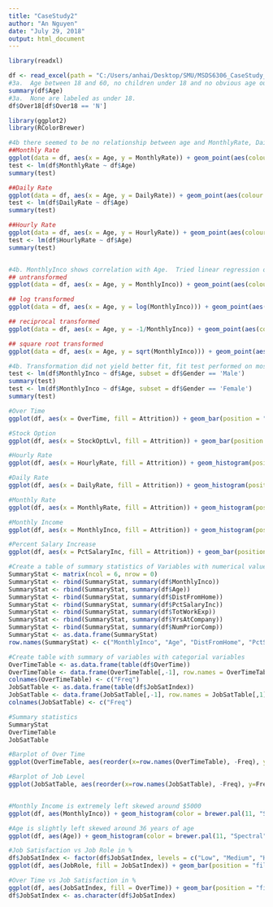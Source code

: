 ```yaml
---
title: "CaseStudy2"
author: "An Nguyen"
date: "July 29, 2018"
output: html_document
---
```


```r
library(readxl)

df <- read_excel(path = "C:/Users/anhai/Desktop/SMU/MSDS6306_CaseStudy_2/Attrition_Data_Clean.xlsx", sheet = "HR-employee-attrition Data")
#3a.  Age between 18 and 60, no children under 18 and no obvious age outliers.
summary(df$Age)
#3a.  None are labeled as under 18.
df$Over18[df$Over18 == 'N']
```

```r
library(ggplot2)
library(RColorBrewer)

#4b there seemed to be no relationship between age and MonthlyRate, DailyRate, or HourlyRate
##Monthly Rate
ggplot(data = df, aes(x = Age, y = MonthlyRate)) + geom_point(aes(colour = factor(Gender))) + geom_smooth(method = "lm", aes(group = Gender, colour = Gender)) + labs(title = "Montly Rate vs Age", x = "Age", y = "Monthly Rate", color = "Gender") + scale_colour_manual(values=c(brewer.pal(11, "Spectral")[1], brewer.pal(11, "Spectral")[9]))
test <- lm(df$MonthlyRate ~ df$Age)
summary(test)

##Daily Rate
ggplot(data = df, aes(x = Age, y = DailyRate)) + geom_point(aes(colour = factor(Gender))) + geom_smooth(method = "lm", aes(group = Gender, colour = Gender)) + labs(title = "Daily Rate vs Age", x = "Age", y = "Daily Rate", color = "Gender") + scale_colour_manual(values=c(brewer.pal(11, "Spectral")[1], brewer.pal(11, "Spectral")[9]))
test <- lm(df$DailyRate ~ df$Age)
summary(test)

##Hourly Rate
ggplot(data = df, aes(x = Age, y = HourlyRate)) + geom_point(aes(colour = factor(Gender))) + geom_smooth(method = "lm", aes(group = Gender, colour = Gender)) + labs(title = "Hourly Rate vs Age", x = "Age", y = "Hourly Rate", color = "Gender") + scale_colour_manual(values=c(brewer.pal(11, "Spectral")[1], brewer.pal(11, "Spectral")[9]))
test <- lm(df$HourlyRate ~ df$Age)
summary(test)


#4b. MonthlyInco shows correlation with Age.  Tried linear regression on untransformed data and log, reciprocal, square root transformations
## untransformed
ggplot(data = df, aes(x = Age, y = MonthlyInco)) + geom_point(aes(colour = Gender)) + geom_smooth(method = 'lm', aes(group = Gender, colour = Gender)) + labs(title = "Montly Income vs Age", x = "Age", y = "Monthly Income", color = "Gender") + scale_colour_manual(values=c(brewer.pal(11, "Spectral")[1], brewer.pal(11, "Spectral")[9]))

## log transformed
ggplot(data = df, aes(x = Age, y = log(MonthlyInco))) + geom_point(aes(colour = Gender)) + geom_smooth(method = 'lm', aes(group = Gender, colour = Gender)) + labs(title = "Montly Income vs Age", x = "Age", y = "log(Monthly Income)", color = "Gender", subtitle = "log transformed") + scale_colour_manual(values=c(brewer.pal(11, "Spectral")[1], brewer.pal(11, "Spectral")[9]))

## reciprocal transformed
ggplot(data = df, aes(x = Age, y = -1/MonthlyInco)) + geom_point(aes(colour = Gender)) + geom_smooth(method = 'lm', aes(group = Gender, colour = Gender)) + labs(title = "Montly Income vs Age", x = "Age", y = "-1/(Monthly Income)", color = "Gender", subtitle = "negative reciprocal transformed") + scale_colour_manual(values=c(brewer.pal(11, "Spectral")[1], brewer.pal(11, "Spectral")[9]))

## square root transformed
ggplot(data = df, aes(x = Age, y = sqrt(MonthlyInco))) + geom_point(aes(colour = Gender)) + geom_smooth(method = 'lm', aes(group = Gender, colour = Gender)) + labs(title = "Montly Income vs Age", x = "Age", y = "sqrt(Monthly Income)", color = "Gender", subtitle = "square root transformed") + scale_colour_manual(values=c(brewer.pal(11, "Spectral")[1], brewer.pal(11, "Spectral")[9]))

#4b. Transformation did not yield better fit, fit test performed on most uncomplicated model, untransformed data
test <- lm(df$MonthlyInco ~ df$Age, subset = df$Gender == 'Male')
summary(test)
test <- lm(df$MonthlyInco ~ df$Age, subset = df$Gender == 'Female')
summary(test)
```

```r
#Over Time
ggplot(df, aes(x = OverTime, fill = Attrition)) + geom_bar(position = "fill") + labs(title = "Over Time", x = "Over Time", y = "", color = "")+ scale_y_continuous(labels = scales::percent) + scale_fill_manual(values=c(brewer.pal(11, "Spectral")[3], brewer.pal(11, "Spectral")[10]))

#Stock Option
ggplot(df, aes(x = StockOptLvl, fill = Attrition)) + geom_bar(position = "fill") + labs(title = "Stock Option Level", x = "Stock Option Levels", y = "", color = "")+ scale_y_continuous(labels = scales::percent) + scale_fill_manual(values=c(brewer.pal(11, "Spectral")[3], brewer.pal(11, "Spectral")[10]))

#Hourly Rate
ggplot(df, aes(x = HourlyRate, fill = Attrition)) + geom_histogram(position = "fill", bins = 30) + labs(title = "Hourly Rate", x = "Hourly Rate", y = "", color = "")+ scale_y_continuous(labels = scales::percent) + scale_fill_manual(values=c(brewer.pal(11, "Spectral")[3], brewer.pal(11, "Spectral")[10]))

#Daily Rate
ggplot(df, aes(x = DailyRate, fill = Attrition)) + geom_histogram(position = "fill", bins = 30) + labs(title = "Daily Rate", x = "Daily Rate", y = "", color = "")+ scale_y_continuous(labels = scales::percent) + scale_fill_manual(values=c(brewer.pal(11, "Spectral")[3], brewer.pal(11, "Spectral")[10]))

#Monthly Rate
ggplot(df, aes(x = MonthlyRate, fill = Attrition)) + geom_histogram(position = "fill", bins = 30) + labs(title = "Monthly Rate", x = "Monthly Rate", y = "", color = "")+ scale_y_continuous(labels = scales::percent) + scale_fill_manual(values=c(brewer.pal(11, "Spectral")[3], brewer.pal(11, "Spectral")[10]))

#Monthly Income
ggplot(df, aes(x = MonthlyInco, fill = Attrition)) + geom_histogram(position = "fill", bins = 30) + labs(title = "Monthly Income", x = "Monthly Income", y = "", color = "")+ scale_y_continuous(labels = scales::percent) + scale_fill_manual(values=c(brewer.pal(11, "Spectral")[3], brewer.pal(11, "Spectral")[10]))

#Percent Salary Increase
ggplot(df, aes(x = PctSalaryInc, fill = Attrition)) + geom_bar(position = "fill") + labs(title = "Percent Salary Increase", x = "Salary Increase (%)", y = "", color = "") + scale_y_continuous(labels = scales::percent) + scale_fill_manual(values=c(brewer.pal(11, "Spectral")[3], brewer.pal(11, "Spectral")[10]))
```

```r
#Create a table of summary statistics of Variables with numerical values
SummaryStat <- matrix(ncol = 6, nrow = 0)
SummaryStat <- rbind(SummaryStat, summary(df$MonthlyInco))
SummaryStat <- rbind(SummaryStat, summary(df$Age))
SummaryStat <- rbind(SummaryStat, summary(df$DistFromHome))
SummaryStat <- rbind(SummaryStat, summary(df$PctSalaryInc))
SummaryStat <- rbind(SummaryStat, summary(df$TotWorkExp))
SummaryStat <- rbind(SummaryStat, summary(df$YrsAtCompany))
SummaryStat <- rbind(SummaryStat, summary(df$NumPriorComp))
SummaryStat <- as.data.frame(SummaryStat)
row.names(SummaryStat) <- c("MonthlyInco", "Age", "DistFromHome", "PctSalarInc", "TotWorkExp", "YrsAtCompany", "NumPriorComp")

#Create table with summary of variables with categorial variables
OverTimeTable <- as.data.frame(table(df$OverTime))
OverTimeTable <- data.frame(OverTimeTable[,-1], row.names = OverTimeTable[,1])
colnames(OverTimeTable) <- c("Freq")
JobSatTable <- as.data.frame(table(df$JobSatIndex))
JobSatTable <- data.frame(JobSatTable[,-1], row.names = JobSatTable[,1])
colnames(JobSatTable) <- c("Freq")

#Summary statistics
SummaryStat
OverTimeTable
JobSatTable

#Barplot of Over Time
ggplot(OverTimeTable, aes(reorder(x=row.names(OverTimeTable), -Freq), y=Freq)) + geom_bar(stat = "identity", aes(fill = row.names(OverTimeTable))) + labs(title = "Over Time", y = "Number of Employees", x = "") + theme(axis.text.x = element_text(angle = 0, hjust = 1), legend.position="none") + scale_fill_brewer(palette="Spectral")

#Barplot of Job Level
ggplot(JobSatTable, aes(reorder(x=row.names(JobSatTable), -Freq), y=Freq)) + geom_bar(stat = "identity", aes(fill = row.names(JobSatTable))) + labs(title = "Employees' Job Satisfaction", y = "Number of Employees", x = "") + theme(axis.text.x = element_text(angle = 0, hjust = 1), legend.position="none") + scale_fill_brewer(palette="Spectral")


#Monthly Income is extremely left skewed around $5000
ggplot(df, aes(MonthlyInco)) + geom_histogram(color = brewer.pal(11, "Spectral")[5], fill = brewer.pal(11, "Spectral")[4], bins = 30) + labs(title = "Monthly Income", y = "Employees", x = "USD")

#Age is slightly left skewed around 36 years of age
ggplot(df, aes(Age)) + geom_histogram(color = brewer.pal(11, "Spectral")[5], fill = brewer.pal(11, "Spectral")[4], bins = 30) + labs(title = "Employee's Ages", y = "Employees", x = "Years")
```

```r

#Job Satisfaction vs Job Role in %
df$JobSatIndex <- factor(df$JobSatIndex, levels = c("Low", "Medium", "High", "Very High"))
ggplot(df, aes(JobRole, fill = JobSatIndex)) + geom_bar(position = "fill")  + labs(title = "Job Satisfaction per Job Role" , y = "", x = "") + theme(axis.text.x = element_text(angle = 55, hjust = 1)) + scale_fill_brewer(palette="Spectral") + scale_y_continuous(labels = scales::percent)

#Over Time vs Job Satisfaction in %
ggplot(df, aes(JobSatIndex, fill = OverTime)) + geom_bar(position = "fill")  + labs(title = "Over Time and Job Satisfaction" , y = "", x = "") + theme(axis.text.x = element_text(angle = 0, hjust = 1)) + scale_fill_brewer(palette="Spectral") + scale_y_continuous(labels = scales::percent)
df$JobSatIndex <- as.character(df$JobSatIndex)
```